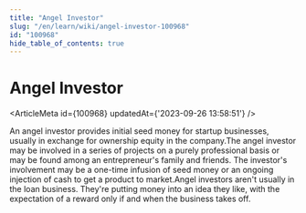```yaml
---
title: "Angel Investor"
slug: "/en/learn/wiki/angel-investor-100968"
id: "100968"
hide_table_of_contents: true
---
```



# Angel Investor

<ArticleMeta id={100968} updatedAt={'2023-09-26 13:58:51'} />
<div className='border-solid border-b border-t-0 my-4 border-[var(--ifm-color-gray-300)]' />

An angel investor provides initial seed money for startup businesses, usually in exchange for ownership equity in the company.The angel investor may be involved in a series of projects on a purely professional basis or may be found among an entrepreneur's family and friends. The investor's involvement may be a one-time infusion of seed money or an ongoing injection of cash to get a product to market.Angel investors aren't usually in the loan business. They're putting money into an idea they like, with the expectation of a reward only if and when the business takes off.
